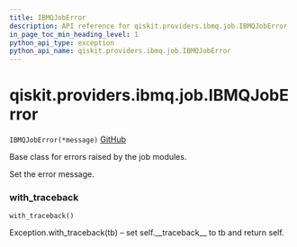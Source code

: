 ```yaml
---
title: IBMQJobError
description: API reference for qiskit.providers.ibmq.job.IBMQJobError
in_page_toc_min_heading_level: 1
python_api_type: exception
python_api_name: qiskit.providers.ibmq.job.IBMQJobError
---
```


# qiskit.providers.ibmq.job.IBMQJobError

<span id="qiskit.providers.ibmq.job.IBMQJobError" />

`IBMQJobError(*message)` [GitHub](https://github.com/qiskit/qiskit-ibmq-provider/tree/stable/0.14/qiskit/providers/ibmq/job/exceptions.py "view source code")

Base class for errors raised by the job modules.

Set the error message.

### with\_traceback

<span id="qiskit.providers.ibmq.job.IBMQJobError.with_traceback" />

`with_traceback()`

Exception.with\_traceback(tb) – set self.\_\_traceback\_\_ to tb and return self.

